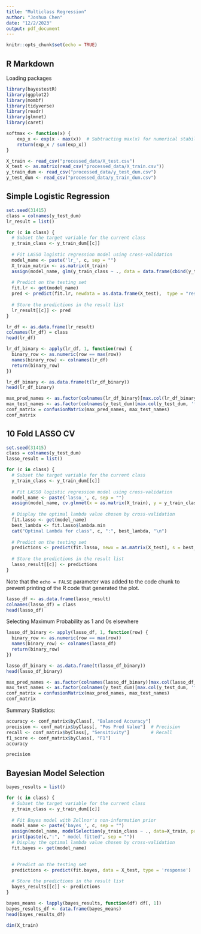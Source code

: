 ```yaml
---
title: "Multiclass Regression"
author: "Joshua Chen"
date: "12/2/2023"
output: pdf_document
---
```


```r
knitr::opts_chunk$set(echo = TRUE)
```

## R Markdown

Loading packages

```r
library(bayestestR)
library(ggplot2)
library(mombf)
library(tidyverse)
library(readr)
library(glmnet)
library(caret)
```
```r
softmax <- function(x) {
    exp_x <- exp(x - max(x))  # Subtracting max(x) for numerical stability
    return(exp_x / sum(exp_x))
}
```



```r
X_train <- read_csv("processed_data/X_test.csv")
X_test <- as.matrix(read_csv("processed_data/X_train.csv"))
y_train_dum <- read_csv("processed_data/y_test_dum.csv")
y_test_dum <- read_csv("processed_data/y_train_dum.csv")
```
## Simple Logistic Regression
```r
set.seed(31415)
class = colnames(y_test_dum)
lr_result = list()

for (c in class) {
  # Subset the target variable for the current class
  y_train_class <- y_train_dum[[c]]
  
  # Fit LASSO logistic regression model using cross-validation
  model_name <- paste('lr_', c, sep = "")
  X_train_matrix <- as.matrix(X_train)
  assign(model_name, glm(y_train_class ~ ., data = data.frame(cbind(y_train_class, X_train_matrix)), family = "binomial"))
  
  # Predict on the testing set
  fit.lr <- get(model_name)
  pred <- predict(fit.lr, newdata = as.data.frame(X_test),  type = "response")
  
  # Store the predictions in the result list
  lr_result[[c]] <- pred
}
```
```r
lr_df <- as.data.frame(lr_result)
colnames(lr_df) = class
head(lr_df)
```


```r
lr_df_binary <- apply(lr_df, 1, function(row) {
  binary_row <- as.numeric(row == max(row))
  names(binary_row) <- colnames(lr_df)
  return(binary_row)
})

lr_df_binary <- as.data.frame(t(lr_df_binary))
head(lr_df_binary)
```


```r
max_pred_names <- as.factor(colnames(lr_df_binary)[max.col(lr_df_binary, 'first')])
max_test_names <- as.factor(colnames(y_test_dum)[max.col(y_test_dum, 'first')])
conf_matrix = confusionMatrix(max_pred_names, max_test_names)
conf_matrix
```

## 10 Fold LASSO CV

```r
set.seed(31415)
class = colnames(y_test_dum)
lasso_result = list()

for (c in class) {
  # Subset the target variable for the current class
  y_train_class <- y_train_dum[[c]]
  
  # Fit LASSO logistic regression model using cross-validation
  model_name <- paste('lasso_', c, sep = "")
  assign(model_name, cv.glmnet(x = as.matrix(X_train), y = y_train_class, family = "binomial", alpha = 1, nfolds = 20))
  
  # Display the optimal lambda value chosen by cross-validation
  fit.lasso <- get(model_name)
  best_lambda <- fit.lasso$lambda.min
  cat("Optimal Lambda for class", c, ":", best_lambda, "\n")
  
  # Predict on the testing set
  predictions <- predict(fit.lasso, newx = as.matrix(X_test), s = best_lambda, type = "response")
  
  # Store the predictions in the result list
  lasso_result[[c]] <- predictions
}
```

Note that the `echo = FALSE` parameter was added to the code chunk to prevent printing of the R code that generated the plot.


```r
lasso_df <- as.data.frame(lasso_result)
colnames(lasso_df) = class
head(lasso_df)
```

Selecting Maximum Probability as 1 and 0s elsewhere
```r
lasso_df_binary <- apply(lasso_df, 1, function(row) {
  binary_row <- as.numeric(row == max(row))
  names(binary_row) <- colnames(lasso_df)
  return(binary_row)
})

lasso_df_binary <- as.data.frame(t(lasso_df_binary))
head(lasso_df_binary)
```


```r
max_pred_names <- as.factor(colnames(lasso_df_binary)[max.col(lasso_df_binary, 'first')])
max_test_names <- as.factor(colnames(y_test_dum)[max.col(y_test_dum, 'first')])
conf_matrix = confusionMatrix(max_pred_names, max_test_names)
conf_matrix
```

Summary Statistics:
```r
accuracy <- conf_matrix$byClass[, "Balanced Accuracy"]
precision <- conf_matrix$byClass[, "Pos Pred Value"]  # Precision
recall <- conf_matrix$byClass[, "Sensitivity"]        # Recall
f1_score <- conf_matrix$byClass[, "F1"]
accuracy
```

```r
precision
```


## Bayesian Model Selection
```r
bayes_results = list()

for (c in class) {
  # Subset the target variable for the current class
  y_train_class <- y_train_dum[[c]]
  
  # Fit Bayes model with Zellnor's non-information prior
  model_name <- paste('bayes_', c, sep = "")
  assign(model_name, modelSelection(y_train_class ~ ., data=X_train, priorCoef = zellnerprior(taustd =  1),family = 'binomial',  priorDelta=modelbbprior(1,1)))
  print(paste(c,":", " model fitted", sep = ""))
  # Display the optimal lambda value chosen by cross-validation
  fit.bayes <- get(model_name)

  
  # Predict on the testing set
  predictions <- predict(fit.bayes, data = X_test, type = 'response')
  
  # Store the predictions in the result list
  bayes_results[[c]] <- predictions
}
```


```r
bayes_means <- lapply(bayes_results, function(df) df[, 1])
bayes_results_df <- data.frame(bayes_means)
head(bayes_results_df)
```

```r
dim(X_train)
```
